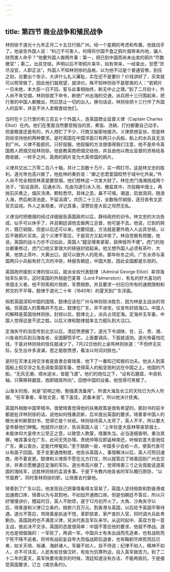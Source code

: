 ```yaml
---
---
---
```

title: 第四节 商业战争和殖民战争
---




林则徐于道光十九年正月二十五日行抵广州。经一个星期的考虑和布置，他就动手了。他谕告外国人说：“利己不可害人，何得将尔国不食之鸦片烟带来内地，骗人财而害人命乎？”他要外国人做两件事：第一，把已到中国而尚未出卖的鸦片“尽数缴官”；第二，出具甘结，声明以后不带鸦片来华，如有带来，一经查出，甘愿“货尽没官，人即正法”。外国人不知林则徐的品格，以为他不过是个普通官僚，到任之初，总要出个告示，大讲什么礼义廉耻，实在还不是要价？价钱讲好了，买卖就可以照常做了。因此他们就观望，就讲价。殊不知林则徐不是那类的人：“若鸦片一日未绝，本大臣一日不回，誓与此事相始终，断无中止之理。”到了二月初十，外人尚不肯交烟，林则徐就下命令，断绝广州出海的交通，派兵把十三行围起来，把行里的中国人都撤出，然后禁止一切的出入。换句话说，林则徐把十三行作了外国人的监牢，并且不许人卖粮食给他们。

当时在十三行里约有三百五十个外国人，连英国商业监督义律（Captain Charles Elliot）在内。他们在里面当然要受相当的苦，煮饭、洗碗、打扫都要自己动手。但是粮食还是有的，外人预贮了不少，行商又秘密地接济。义律原想妥协，但是林则徐坚持他的两种要求。是时英国在中国洋面只有两只小兵船，船上的水兵且无法到广州。义律不能抵抗，只好屈服。他屈服的方法很值得我们注意，他不是命令英国商人把烟交给林则徐，他是教英商把烟交给他，并且由他以商业监督的资格给各商收据，一转手之间，英商的鸦片变为大英帝国的鸦片。

义律共交出二万零二百八十箱，共计二百数十万斤，实一网打尽。这是林文忠的胜利，道光帝也高兴极了。他批林的奏折说：“卿之忠君爱国皎然于域中化外矣。”外人尚不完全相信林真是要禁烟，他们想林这一次发大财了。林在虎门海滩挑成两个池子，“前设涵洞，后通水沟，先由沟道引水入池，撤盐其中，次投箱中烟土，再抛石灰煮之，烟灰汤沸，颗粒悉尽。其味之恶，鼻不可嗅。潮退，启放涵洞，随浪入海，然后刷涤池底，不留涓滴”。共历二十三日，全数殆尽销毁，逐日皆有文武官员监视。外人之来观者，详记其事，深赞钦差大臣之坦然无私。

义律当时把缴烟的经过详细报告英国政府以后，静待政府的训令。林文忠的大功告成，似乎可以休手了，并且朝廷调他去做两江总督，他可是不去。他说，已到的鸦片，既已销毁，但是以后还可以来。他要彻底，方法就是要外商人人出具甘结，以后不做鸦片买卖。这个义律不答应，于是双方又起冲突了。林自觉极有把握，他说，英国的战斗力亦不过如此，英国人“腿足缠束紧密，屈伸皆所不便”。虎门的炮台都重修过，虎门口他又拿很大的铁链封锁起来。他又想外国人必须有茶叶、大黄，他禁止茶叶、大黄出口，就可以致外人的死命。那年秋冬之间，广东水师与英国两只小兵船有好几次的冲突，林报告朝廷，中国大胜，因此全国都是乐观的。

英国政府接到义律的信以后，就派全权代表懿律（Admiral George Elliot）率领海陆军队来华。这时英国的外相是巴麦尊（Lord Palmerston），有名的好大喜功的帝国主义者。他不但索鸦片赔款，军费赔款，并且要求一扫旧日所有的通商限制和邦交的不平等。懿律于道光二十年（1840年）的夏天到广东洋面。

倘若英国深知中国的国情，懿律应该在广州与林则徐决胜负，因为林是主战派的领袖。但英国人的策略并不在此，懿律在广东，并不进攻，仅宣布封锁海口。中国人的解释是英国怕林则徐。封锁以后，懿律北上，派兵占领定海。定海并无军备，中国人觉得这是不武之胜。以后义律和懿律就率主力舰队到大沽口。

定海失守的消息传到北京以后，清廷愤懑极了。道光下令调陕、甘、云、贵、湘、川各省的兵到沿海各省，全国脚慌手忙。上面要调兵，下面就请饷。道光帝最怕花钱，于是对林则徐的信任就减少了。7月22日他的上谕骂林则徐道：“不但终无实际，反生出许多波澜，思之曷胜愤懑，看汝以何词对朕也。”

是时在天津主持交涉者是直隶总督琦善，他下了一番知己知彼的功夫。他派人到英国船上假交涉之名去调查英国军备，觉得英人的船坚炮利远在中国之上。他国的汽船，“无风无潮，顺水逆水，皆能飞渡”。他们的炮位之下，“设有石磨盘，中具机轴，只需移转磨盘，炮即随其所向”。回想中国的设备，他觉得可笑极了。

山海关的炮，尚是“前明之物，勉强蒸洗备用”。所谓大海及长江的天险已为外人所据，“任军事者，率皆文臣，笔下虽佳，武备未谙”。所以他决计抚夷。

英国外相致中国宰相书，很使琦善觉得他的扶夷政策是很有希望的。那封书的前半都是批评林则徐的话，说他如何残暴武断，后半提出英国的要求。琦善拿中国人的眼光来判断那封书，觉得它是个状纸。林则徐待英人太苛了，英人不平，所以要大皇帝替他们伸冤。他就将计就计，告诉英国人说：“上年钦差大臣林等查禁烟土，未能体仰大皇帝大公至正之意，以致受人欺蒙，措置失当。必当逐细查明，重治其罪。唯其事全在广东，此间无凭办理。贵统帅等应即返棹南还，听候钦差大臣驰往广东，秉公查办，定能代伸冤抑。”至于赔款一层，中国多少会给一点，使英代表可以有面子回国。至于变更通商制度，他告诉英国人，事情解决以后，英人可照旧通商，用不着变更。懿律和义律原不愿在北方打仗，所以就答应了琦善回到广州去交涉，并表示愿撤退在定海的军队。道光帝高兴极了，觉得琦善三寸之舌竟能说退英国的海陆军，远胜林则徐的孟浪多事。于是下令教内地各省的军队概归原防，“以节糜费”。同时革林则徐的职，让琦善去代替他。

琦善到了广东以后，他发现自己把事情看得太容易了。英国人坚持赔款和割香港或加通商口岸，琦善以为与其割地，不如加开通商口岸。但是怕朝廷不答应，所以只好慢慢讲价，稽延时日，英人不耐烦，遂于12月初开火了。大角、沙角失守以后，琦善遂和义律订立条约，赔款六百万元。割香港与英国，以后给予英国平等待遇。道光不答应，骂琦善是执迷不悟，革职锁拿，家产查抄入官，同时调大兵赴粤剿办。英国政府也不满意义律，另派代表及军队来华。从这时起中、英双方皆一意主战，彼此决不交涉。英国的态度很简单：中国不答应他的要求，他就不停战。道光也是很倔强的：一军败了，再调一军。中国兵士有未出战而先逃者，也有战败而宁死不降不逃者。将帅有战前妄自夸大而临战即后退者，也有鞠躬尽瘁死而后已者，如关天培、裕谦、海龄诸人。军器不如人，自不待说；纪律不如人，精神不如人，亦不可讳言。人民有些甘做汉奸，有些为饥寒所迫，投入英军做苦力。到了二十二年的夏天，英军快要攻南京的时候，清廷知道没有办法，不能再抵抗，于是接受英国要求，订立《南京条约》。